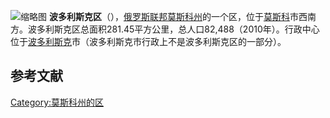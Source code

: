 [[File:Location_of_Podolsk_Region_(Moscow_Oblast)_with_New_Moscow.svg|缩略图]]
'''波多利斯克区'''（{{lang-ru|Подо́льский райо́н}}），[[俄罗斯联邦|俄罗斯联邦]][[莫斯科州|莫斯科州]]的一个区，位于[[莫斯科|莫斯科]]市西南方。波多利斯克区总面积281.45平方公里，总人口82,488（2010年）。行政中心位于[[波多利斯克|波多利斯克]]市（波多利斯克市行政上不是波多利斯克区的一部分）。

==参考文献==
{{reflist}}

[[Category:莫斯科州的区|Category:莫斯科州的区]]